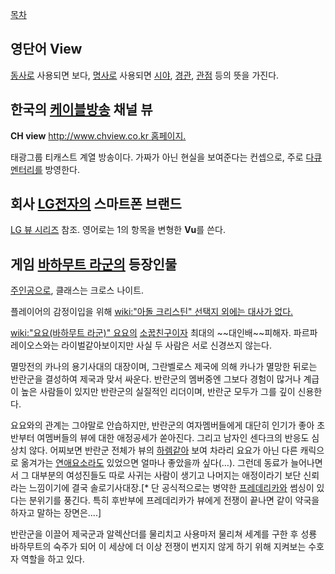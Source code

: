 [[목차]]

== 영단어 View ==
[[동사]]로 사용되면 보다, [[명사]]로 사용되면 [[시야]], [[경관]], [[관점]] 등의 뜻을 가진다. 

== 한국의 [[케이블방송]] 채널 뷰 ==
'''CH view''' [[http://www.chview.co.kr 홈페이지.]]

태광그룹 티캐스트 계열 방송이다. 가짜가 아닌 현실을 보여준다는 컨셉으로, 주로 [[다큐멘터리]]를 방영한다.

== 회사 [[LG전자]]의 스마트폰 브랜드 ==
[[LG 뷰 시리즈]] 참조. 영어로는 1의 항목을 변형한 '''Vu'''를 쓴다.

== 게임 [[바하무트 라군]]의 등장인물 ==
[[주인공]]으로, 클래스는 크로스 나이트.

플레이어의 감정이입을 위해 [[wiki:"아돌 크리스틴" 선택지 외에는 대사가 없다.]]

[[wiki:"요요(바하무트 라군)" 요요]]의 [[소꿉친구]]이자 최대의 ~~대인배~~피해자. 파르파레이오스와는 라이벌같아보이지만 사실 두 사람은 서로 신경쓰지 않는다. 

멸망전의 카나의 용기사대의 대장이며, 그란벨로스 제국에 의해 카나가 멸망한 뒤로는 반란군을 결성하여 제국과 맞서 싸운다. 반란군의 멤버중엔 그보다 경험이 많거나 계급이 높은 사람들이 있지만 반란군의 실질적인 리더이며, 반란군 모두가 그를 깊이 신용한다.

요요와의 관계는 그야말로 안습하지만, 반란군의 여자멤버들에게 대단히 인기가 좋아 초반부터 여멤버들의 뷰에 대한 애정공세가 쏟아진다. 그리고 남자인 센다크의 반응도 심상치 않다. 어찌보면 반란군 전체가 뷰의 [[하렘]]같아 보여 차라리 요요가 아닌 다른 캐릭으로 옮겨가는 [[연애]]요소라도 있었으면 얼마나 좋았을까 싶다(…). 그런데 동료가 늘어나면서 그 대부분의 여성진들도 따로 사귀는 사람이 생기고 나머지는 애정이라기 보단 신뢰라는 느낌이기에 결국 솔로기사대장.[* 단 공식적으로는 병약한 [[프레데리카]]와 썸싱이 있다는 분위기를 풍긴다. 특히 후반부에 프레데리카가 뷰에게 전쟁이 끝나면 같이 약국을 하자고 말하는 장면은....]

반란군을 이끌어 제국군과 알렉산더를 물리치고 사용마저 물리쳐 세계를 구한 후 성룡 바하무트의 숙주가 되어 이 세상에 더 이상 전쟁이 번지지 않게 하기 위해 지켜보는 수호자 역할을 하고 있다.
